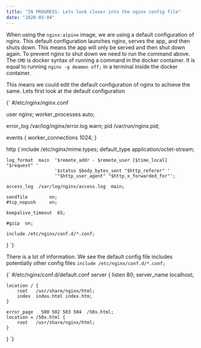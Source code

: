 ```yaml
---
title: "IN PROGRESS: Lets look closer into the nginx config file"
date: "2020-03-04"
---
```



When using the `nginx:alpine` image, we are using a default configuration of nginx. This default configuration launches nginx, serves the app, and then shuts down. This means the app will only be served and then shut down again. To prevent nginx to shut down we need to run the command above. The `CMD` is docker syntax of running a command in the docker container. It is equal to running `nginx -g deamon off;` in a terminal inside the docker container.

This means we could edit the default configuration of nginx to achieve the same. Lets first look at the default configuration

<CodeBlock className="nginx">
{`
#/etc/nginx/nginx.conf
 
user  nginx;
worker_processes  auto;
 
error_log  /var/log/nginx/error.log warn;
pid        /var/run/nginx.pid;
 
 
events {
    worker_connections  1024;
}
 
  
http {
    include       /etc/nginx/mime.types;
    default_type  application/octet-stream;
 
    log_format  main  '$remote_addr - $remote_user [$time_local] "$request" '
                      '$status $body_bytes_sent "$http_referer" '
                      '"$http_user_agent" "$http_x_forwarded_for"';
 
    access_log  /var/log/nginx/access.log  main;
 
    sendfile        on;
    #tcp_nopush     on;
 
    keepalive_timeout  65;
 
    #gzip  on;
 
    include /etc/nginx/conf.d/*.conf;
}
`}
</CodeBlock>

There is a lot of information. We see the default config file includes potentially other config files `include /etc/nginx/conf.d/*.conf;`

<CodeBlock className="nginx">
{`
#/etc/nginx/conf.d/default.conf 
server {
    listen       80;
    server_name  localhost;
 
    location / {
        root   /usr/share/nginx/html;
        index  index.html index.htm;
    }
 
    error_page   500 502 503 504  /50x.html;
    location = /50x.html {
        root   /usr/share/nginx/html;
    }
}
`}
</CodeBlock>